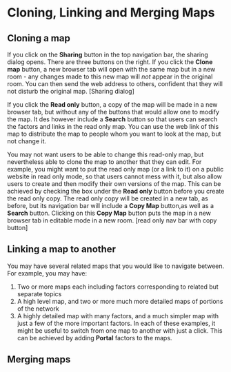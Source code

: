 # Cloning, Linking and Merging Maps
## Cloning a map
If you click on the **Sharing** button in the top navigation bar, the sharing dialog opens. There are  three buttons on the right.  If you click  the **Clone map** button, a new browser tab will open with the same map but in a new room - any changes made to this new map will *not* appear in the original room.  You can then send the web address to others, confident that they will not disturb the original map. 
[Sharing dialog] 

If you click the **Read only** button, a copy of the map will be made in a new browser tab, but without any of the buttons that would allow one to modify the map. It des however include a **Search** button so that users can search the factors and links in the read only map. You can use the web link of this map to distribute the map to people whom you want to look at the map, but not change it.  

You may not want users to be able to change this read-only map, but nevertheless able to clone the map to another that they can edit.  For example, you might want to put the read only map (or a link to it) on a public website in read only mode, so that users cannot mess with it, but also allow users to create and then modify their own versions of the map.  This can be achieved by checking the box under the **Read only** button before you create the read only copy.  The read only copy will be created in a new tab, as before, but its navigation bar will include a **Copy Map** button,as well as a **Search** button. Clicking on this **Copy Map** button puts the map in a new browser tab in editable mode in a new room.
[read only nav bar with copy button]
## Linking a map to another

You may have several related maps that you would like to navigate between.  For example, you may have:
1. Two or more maps each including factors corresponding to related but separate topics
1. A high level map, and two or more much more detailed maps of portions of the network
1. A highly detailed map with many factors, and a much simpler map with just a few of the more important factors.
In each of these examples, it might be useful to switch from one map to another with just a click.  This can be achieved by adding **Portal** factors to the maps.



## Merging maps